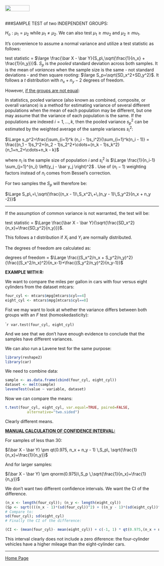 <br>
<a href="http://rinterested.github.io/statistics/index.html">
<img HEIGHT="20" WIDTH="80" src="https://cloud.githubusercontent.com/assets/9312897/10556783/a27a26fa-745c-11e5-9b1a-2d5bd737387a.PNG"></a>
<br><br>

###SAMPLE TEST of two INDEPENDENT GROUPS:
<br>

$H_o: \mu_1=\mu_2$ while $\mu_1\neq \mu_2$. We can also test $\mu_1 \geq mu_2$ and $\mu_2 \geq mu_1$.

It's convenience to assume a normal variance and utilize a test statistic as follows:

test statistic = $\large \frac{\bar X - \bar Y}{S_p\,\sqrt{\frac{1}{n_x} + \frac{1}{n_y}}}$. $S_p$ is the *pooled* standard deviation across both samples. It is the mean of *variances* when the sample size is the same - not standard deviations - and then square rooting: $\large S_p=\sqrt{SD_x^2+SD_y^2}$. It follows a $t$ distribution with $n_x + n_y - 2$ degrees of freedom.

However, [if the groups are not equal](https://en.wikipedia.org/wiki/Pooled_variance): 

In statistics, pooled variance (also known as combined, composite, or overall variance) is a method for estimating variance of several different populations when the mean of each population may be different, but one may assume that the variance of each population is the same. If the populations are indexed $i = 1,\ldots,k$, then the pooled variance $s_p^2$ can be estimated by the weighted average of the sample variances $s^2_i$:

$\Large s_p^2=\frac{\sum_{i=1}^k (n_i - 1)s_i^2}{\sum_{i=1}^k(n_i - 1)} = \frac{(n_1 - 1)s_1^2+(n_2 - 1)s_2^2+\cdots+(n_k - 1)s_k^2}{n_1+n_2+\cdots+n_k - k}$

where $n_i$ is the sample size of population $i$ and $s^2_i$ is $\Large \frac{1}{n_i-1} \sum_{j=1}^{n_i} \left(y_j - \bar y_j \right)^2$ . Use of $(n_i-1)$ weighting factors instead of $n_i$ comes from Bessel's correction.

For two samples the $S_p$ will therefore be:

$\Large S_p\,=\,\sqrt{\frac{(n_x - 1)\,S_x^2\,+\,(n_y - 1)\,S_y^2}{n_x + n_y -2}}$

---

If the assumption of common variance is not warranted, the test will be:

test statistic = $\Large \frac{\bar X - \bar Y}{\sqrt{\frac{SD_x^2}{n_x}+\frac{SD_y^2}{n_y}}}$.

This follows a $t$ distribution if $X_i$ and $Y_i$ are normally distributed.

The degrees of freedom are calculated as:

degrees of freedom = $\Large \frac{(S_x^2/n_x + S_y^2/n_y)^2}{\frac{(S_x^2/n_x)^2}{n_x-1}+\frac{(S_y^2/n_y)^2}{n_y-1}}$

**EXAMPLE WITH R:**

We want to compare the miles per gallon in cars with four versus eight cylinders from the dataset mtcars:

```r
four_cyl <- mtcars$mpg[mtcars$cyl==4]
eight_cyl <- mtcars$mpg[mtcars$cyl==8]
```

Fist we may want to look at whether the variance differs between both groups with an $F$ test (homoskedasticity):

````r
var.test(four_cyl, eight_cyl)
```

And we see that we don't have enough evidence to conclude that the samples have different variances.

We can also run a Lavene test for the same purpose:

```r
library(reshape2)
library(car)
```

We need to combine data:

```r
sample <- as.data.frame(cbind(four_cyl, eight_cyl))
dataset <- melt(sample)
leveneTest(value ~ variable, dataset)
```

Now we can compare the means:

```r
t.test(four_cyl, eight_cyl, var.equal=TRUE, paired=FALSE, 
          alternative="two.sided")
```

Clearly different means.

**[MANUAL CALCULATION OF CONFIDENCE INTERVAL:](http://sphweb.bumc.bu.edu/otlt/MPH-Modules/BS/BS704_Confidence_Intervals/BS704_Confidence_Intervals5.html)**

For samples of less than 30:

$(\bar X - \bar Y) \pm qt(0.975, n_x + n_y - 1) \,S_p\, \sqrt{\frac{1}{n_x}+\frac{1}{n_y}}$

And for larger samples:

$(\bar X - \bar Y) \pm qnorm(0.975)\,S_p \,\sqrt{\frac{1}{n_x}+\frac{1}{n_y}}$

We don't want two different confidence intervals. We want the CI of the difference.

```r
(n_x <- length(four_cyl)); (n_y <- length(eight_cyl))
(Sp <- sqrt((((n_x - 1)*(sd(four_cyl))^2) + ((n_y - 1)*(sd(eight_cyl))^2))/(n_x + n_y - 2)))
# Compare to:
sd(four_cyl); sd(eight_cyl)
# Finally the CI of the difference:

(CI <- (mean(four_cyl)- mean(eight_cyl)) + c(-1, 1) * qt(0.975,(n_x + n_y-2)) * Sp * sqrt(1/n_x + 1/n_y))
```

This interval clearly does not include a zero diference: the four-cylinder vehicles have a higher mileage than the eight-cylinder cars.

---

<a href="http://rinterested.github.io/statistics/index.html">Home Page</a>